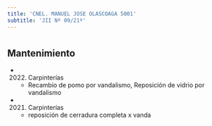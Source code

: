 ```yaml
---
title: 'CNEL. MANUEL JOSE OLASCOAGA 5001'
subtitle: 'JII Nº 09/21º'
---
```


#


## Mantenimiento

*  (2022) Carpinterías 
    + Recambio de pomo por vandalismo, Reposición de vidrio por vandalismo

*  (2021) Carpinterías 
    + reposición de cerradura completa x vanda



